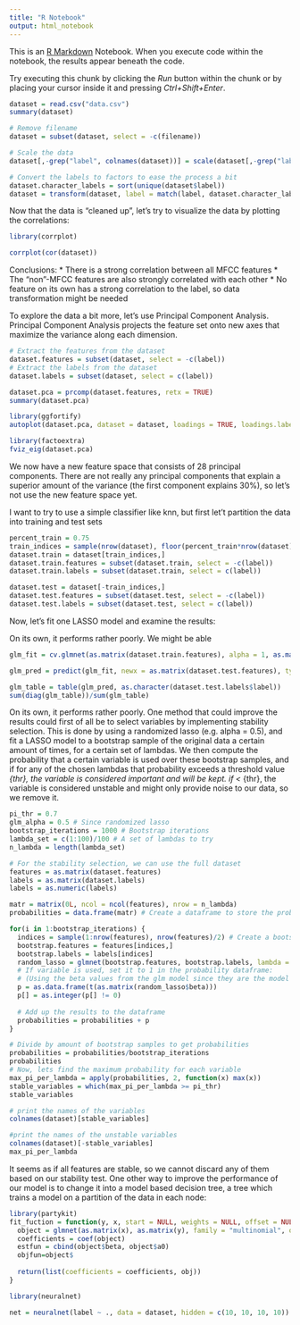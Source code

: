 ```yaml
---
title: "R Notebook"
output: html_notebook
---
```


This is an [R Markdown](http://rmarkdown.rstudio.com) Notebook. When you execute code within the notebook, the results appear beneath the code. 

Try executing this chunk by clicking the *Run* button within the chunk or by placing your cursor inside it and pressing *Ctrl+Shift+Enter*. 

```r
dataset = read.csv("data.csv")
summary(dataset)

# Remove filename
dataset = subset(dataset, select = -c(filename))

# Scale the data
dataset[,-grep("label", colnames(dataset))] = scale(dataset[,-grep("label", colnames(dataset))])

# Convert the labels to factors to ease the process a bit
dataset.character_labels = sort(unique(dataset$label))
dataset = transform(dataset, label = match(label, dataset.character_labels))
```
Now that the data is "cleaned up", let's try to visualize the data by plotting the correlations:

```r
library(corrplot)

corrplot(cor(dataset))
```
Conclusions:
* There is a strong correlation between all MFCC features
* The "non"-MFCC features are also strongly correlated with each other
* No feature on its own has a strong correlation to the label, so data transformation might be needed

To explore the data a bit more, let's use Principal Component Analysis. Principal Component Analysis projects the feature set onto new axes that maximize the variance along each dimension.
```r
# Extract the features from the dataset
dataset.features = subset(dataset, select = -c(label))
# Extract the labels from the dataset
dataset.labels = subset(dataset, select = c(label))

dataset.pca = prcomp(dataset.features, retx = TRUE)
summary(dataset.pca)

library(ggfortify)
autoplot(dataset.pca, dataset = dataset, loadings = TRUE, loadings.label=TRUE)

library(factoextra)
fviz_eig(dataset.pca)
```
We now have a new feature space that consists of 28 principal components. There are not really any principal components that explain a superior amount of the variance (the first component explains 30%), so let's not use the new feature space yet.

I want to try to use a simple classifier like knn, but first let't partition the data into training and test sets
```r
percent_train = 0.75
train_indices = sample(nrow(dataset), floor(percent_train*nrow(dataset)))
dataset.train = dataset[train_indices,]
dataset.train.features = subset(dataset.train, select = -c(label))
dataset.train.labels = subset(dataset.train, select = c(label))

dataset.test = dataset[-train_indices,]
dataset.test.features = subset(dataset.test, select = -c(label))
dataset.test.labels = subset(dataset.test, select = c(label))
```

Now, let's fit one LASSO model and examine the results:

On its own, it performs rather poorly. We might be able 
```r
glm_fit = cv.glmnet(as.matrix(dataset.train.features), alpha = 1, as.matrix(dataset.train.labels), family = "multinomial")

glm_pred = predict(glm_fit, newx = as.matrix(dataset.test.features), type = "class")

glm_table = table(glm_pred, as.character(dataset.test.labels$label))
sum(diag(glm_table))/sum(glm_table)
```
On its own, it performs rather poorly. One method that could improve the results could first of all be to select variables by implementing stability selection. This is done by using a randomized lasso (e.g. alpha = 0.5), and fit a LASSO model to a bootstrap sample of the original data a certain amount of times, for a certain set of lambdas. We then compute the probability \pi that a certain variable is used over these bootstrap samples, and if for any of the chosen lambdas that probability \pi exceeds a threshold value \pi_{thr}, the variable is considered important and will be kept. if \pi < \pi_{thr}, the variable is considered unstable and might only provide noise to our data, so we remove it.

```r
pi_thr = 0.7
glm_alpha = 0.5 # Since randomized lasso
bootstrap_iterations = 1000 # Bootstrap iterations
lambda_set = c(1:100)/100 # A set of lambdas to try
n_lambda = length(lambda_set)

# For the stability selection, we can use the full dataset
features = as.matrix(dataset.features)
labels = as.matrix(dataset.labels)
labels = as.numeric(labels)

matr = matrix(0L, ncol = ncol(features), nrow = n_lambda)
probabilities = data.frame(matr) # Create a dataframe to store the probabilities for each variable and lambda

for(i in 1:bootstrap_iterations) {
  indices = sample(1:nrow(features), nrow(features)/2) # Create a bootstrap sample of 50% of the whole dataset
  bootstrap.features = features[indices,]
  bootstrap.labels = labels[indices]
  random_lasso = glmnet(bootstrap.features, bootstrap.labels, lambda = lambda_set, alpha = glm_alpha)
  # If variable is used, set it to 1 in the probability dataframe:
  # (Using the beta values from the glm model since they are the model weights)
  p = as.data.frame(t(as.matrix(random_lasso$beta)))
  p[] = as.integer(p[] != 0)
  
  # Add up the results to the dataframe
  probabilities = probabilities + p
}

# Divide by amount of bootstrap samples to get probabilities
probabilities = probabilities/bootstrap_iterations
probabilities
# Now, lets find the maximum probability for each variable
max_pi_per_lambda = apply(probabilities, 2, function(x) max(x))
stable_variables = which(max_pi_per_lambda >= pi_thr)
stable_variables

# print the names of the variables
colnames(dataset)[stable_variables]

#print the names of the unstable variables
colnames(dataset)[-stable_variables]
max_pi_per_lambda
```
It seems as if all features are stable, so we cannot discard any of them based on our stability test. One other way to improve the performance of our model is to change it into a model based decision tree, a tree which trains a model on a partition of the data in each node:
```r
library(partykit)
fit_fuction = function(y, x, start = NULL, weights = NULL, offset = NULL, ..., estfun = TRUE, object = TRUE) {
  object = glmnet(as.matrix(x), as.matrix(y), family = "multinomial", offset = offset, ...)
  coefficients = coef(object)
  estfun = cbind(object$beta, object$a0)
  objfun=object$
  
  return(list(coefficients = coefficients, obj))
}
```


```r
library(neuralnet)

net = neuralnet(label ~ ., data = dataset, hidden = c(10, 10, 10, 10))
```

